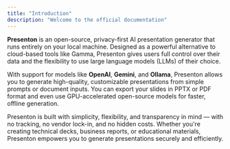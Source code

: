 ```yaml
---
title: "Introduction"
description: "Welcome to the official documentation"
---
```


**Presenton** is an open-source, privacy-first AI presentation generator that runs entirely on your local machine. Designed as a powerful alternative to cloud-based tools like Gamma, Presenton gives users full control over their data and the flexibility to use large language models (LLMs) of their choice.

With support for models like **OpenAI**, **Gemini**, and **Ollama**, Presenton allows you to generate high-quality, customizable presentations from simple prompts or document inputs. You can export your slides in PPTX or PDF format and even use GPU-accelerated open-source models for faster, offline generation.

Presenton is built with simplicity, flexibility, and transparency in mind — with no tracking, no vendor lock-in, and no hidden costs. Whether you're creating technical decks, business reports, or educational materials, Presenton empowers you to generate presentations securely and efficiently.